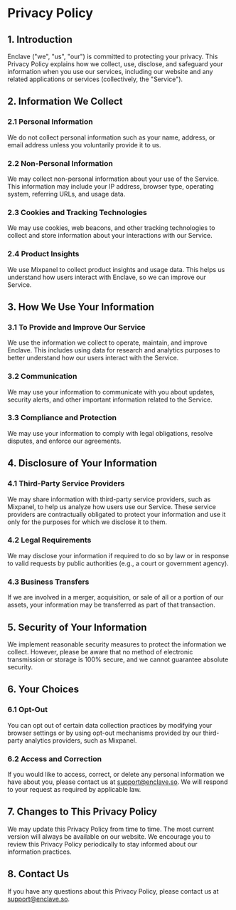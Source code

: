 # Privacy Policy

## 1. Introduction
Enclave ("we", "us", "our") is committed to protecting your privacy. This Privacy Policy explains how we collect, use, disclose, and safeguard your information when you use our services, including our website and any related applications or services (collectively, the "Service").

## 2. Information We Collect

### 2.1 Personal Information
We do not collect personal information such as your name, address, or email address unless you voluntarily provide it to us.

### 2.2 Non-Personal Information
We may collect non-personal information about your use of the Service. This information may include your IP address, browser type, operating system, referring URLs, and usage data.

### 2.3 Cookies and Tracking Technologies
We may use cookies, web beacons, and other tracking technologies to collect and store information about your interactions with our Service.

### 2.4 Product Insights
We use Mixpanel to collect product insights and usage data. This helps us understand how users interact with Enclave, so we can improve our Service.

## 3. How We Use Your Information

### 3.1 To Provide and Improve Our Service
We use the information we collect to operate, maintain, and improve Enclave. This includes using data for research and analytics purposes to better understand how our users interact with the Service.

### 3.2 Communication
We may use your information to communicate with you about updates, security alerts, and other important information related to the Service.

### 3.3 Compliance and Protection
We may use your information to comply with legal obligations, resolve disputes, and enforce our agreements.

## 4. Disclosure of Your Information

### 4.1 Third-Party Service Providers
We may share information with third-party service providers, such as Mixpanel, to help us analyze how users use our Service. These service providers are contractually obligated to protect your information and use it only for the purposes for which we disclose it to them.

### 4.2 Legal Requirements
We may disclose your information if required to do so by law or in response to valid requests by public authorities (e.g., a court or government agency).

### 4.3 Business Transfers
If we are involved in a merger, acquisition, or sale of all or a portion of our assets, your information may be transferred as part of that transaction.

## 5. Security of Your Information
We implement reasonable security measures to protect the information we collect. However, please be aware that no method of electronic transmission or storage is 100% secure, and we cannot guarantee absolute security.

## 6. Your Choices

### 6.1 Opt-Out
You can opt out of certain data collection practices by modifying your browser settings or by using opt-out mechanisms provided by our third-party analytics providers, such as Mixpanel.

### 6.2 Access and Correction
If you would like to access, correct, or delete any personal information we have about you, please contact us at support@enclave.so. We will respond to your request as required by applicable law.

## 7. Changes to This Privacy Policy
We may update this Privacy Policy from time to time. The most current version will always be available on our website. We encourage you to review this Privacy Policy periodically to stay informed about our information practices.

## 8. Contact Us
If you have any questions about this Privacy Policy, please contact us at support@enclave.so.